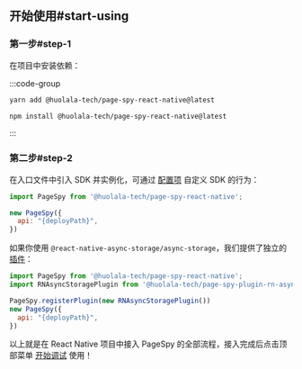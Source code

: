 

## 开始使用#start-using

### 第一步#step-1

在项目中安装依赖：

:::code-group

```bash yarn
yarn add @huolala-tech/page-spy-react-native@latest
```

```bash npm
npm install @huolala-tech/page-spy-react-native@latest
```

:::

### 第二步#step-2

在入口文件中引入 SDK 并实例化，可通过 [配置项]({VITE_SDK_RN_REPO}) 自定义 SDK 的行为：

```js
import PageSpy from '@huolala-tech/page-spy-react-native';

new PageSpy({
  api: "{deployPath}",
})
```

如果你使用 `@react-native-async-storage/async-storage`，我们提供了独立的 [插件]({VITE_PLUGIN_RN_STORAGE})：

```js
import PageSpy from '@huolala-tech/page-spy-react-native';
import RNAsyncStoragePlugin from '@huolala-tech/page-spy-plugin-rn-async-storage';

PageSpy.registerPlugin(new RNAsyncStoragePlugin())
new PageSpy({
  api: "{deployPath}",
})
```

以上就是在 React Native 项目中接入 PageSpy 的全部流程，接入完成后点击顶部菜单 <Tooltip title="菜单默认隐藏，部署后可见" color="purple"><a href="javascript:void(0)">开始调试</a></Tooltip> 使用！
